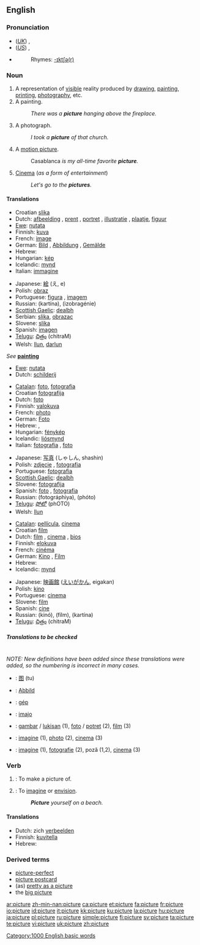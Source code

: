 ==English==

{{rank|watch|equal|afternoon|868|picture|study|father's|killed}}

===Pronunciation===
* (''[[Received Pronunciation|UK]]'') {{IPA|/ˈpɪktʃə/}}, {{SAMPA|/"pIktS@/}}
* (''[[General American|US]]'') {{IPA|/ˈpɪktʃɚ/}}, {{SAMPA|/"pIktS@`/}}
* {{audio|en-us-picture.ogg|Audio (US)}}
*: Rhymes: [[Rhymes:English:-ɪktʃə(r)|-ɪktʃə(r)]]

===Noun===
{{en-noun}}

# A representation of [[visible]] reality produced by [[drawing]], [[painting]], [[printing]], [[photography]], etc.
# A painting.
#: ''There was a '''picture''' hanging above the fireplace.''
# A photograph.
#: ''I took a '''picture''' of that church.''
# {{context|informal}} A [[motion picture]].
#: Casablanca ''is my all-time favorite '''picture'''.''
# {{context|dated|informal}} {{italbrac|"the pictures"}} [[Cinema]] (''as a form of entertainment'')
#: ''Let's go to the '''pictures'''.''

====Translations====
{{trans-top|representation of visible reality produced by drawing, etc}}
* Croatian [[slika]] {{f}}
* Dutch: [[afbeelding]] {{f}}, [[prent]] {{f}}, [[portret]] {{n}}, [[illustratie]] {{f}}, [[plaatje]], [[figuur]]
* [[Ewe]]: [[nutata]]
* Finnish: [[kuva]]
* French: [[image#French|image]] {{f}}
* German: [[Bild]] {{n}}, [[Abbildung]] {{f}}, [[Gemälde]] {{f}}
* Hebrew: {{he-translation|תמונה|tmuná}} {{f}}
* Hungarian: [[kép]]
* Icelandic: [[mynd]] {{f}}
* Italian: [[immagine]] {{f}}
{{trans-mid}}
* Japanese: [[絵]] (え, e)
* Polish: [[obraz]] {{m}}
* Portuguese: [[figura]] {{f}}, [[imagem]] {{f}}
* Russian: {{t|ru|картина|f}} (kartína), {{t|ru|изображение|n}} (izobragénie)
* [[Scottish Gaelic]]: [[dealbh]] {{m|f}}
* Serbian: [[slika]], [[obrazac]]
* Slovene: [[slika]] {{f}}
* Spanish: [[imagen]] {{f}}
* [[Telugu]]: [[చిత్రం]] (chitraM)
* Welsh: [[llun]], [[darlun]]
{{trans-bottom}}

{{trans-top|painting}}
''See'' '''[[painting]]'''
* [[Ewe]]: [[nutata]]
* Dutch: [[schilderij]]
{{trans-mid}}
{{trans-bottom}}

<!--Note: include INFORMAL translations in this table, where these exist-->
{{trans-top|photograph}}
* [[Catalan]]: [[foto]], [[fotografia]] {{f}}
* Croatian [[fotografija]] {{f}}
* Dutch: [[foto#Dutch|foto]] {{m}}
* Finnish: [[valokuva]]
* French: [[photo#French|photo]] {{f}}
* German: [[Foto#German|Foto]] {{n}}
* Hebrew: {{he-translation|תמונה|tmuná}} {{f}}, {{he-translation|תצלום|tatslúm}} {{m}}
* Hungarian: [[fénykép]]
* Icelandic: [[ljósmynd]] {{f}}
* Italian: [[fotografia]] {{f}}, [[foto]] {{f}}
{{trans-mid}}
* Japanese: [[写真]] (しゃしん, shashin)
* Polish: [[zdjęcie]] {{n}}, [[fotografia]] {{f}}
* Portuguese: [[fotografia]] {{f}}
* [[Scottish Gaelic]]: [[dealbh]] {{m|f}}
* Slovene: [[fotografija]] {{f}}
* Spanish: [[foto#Spanish|foto]] {{f}}, [[fotografia]] {{f}}
* Russian: {{t+|ru|фотография|f}} (fotográphiya), {{t|ru|фото|n}} (phóto)
* [[Telugu]]: [[ఫోటో]] (phOTO)
* Welsh: [[llun]]
{{trans-bottom}}

<!--Note: include INFORMAL translations in this table, where these exist-->
{{trans-top|informal: cinema}}
* [[Catalan]]: [[pellícula]], [[cinema]]
* Croatian [[film]] {{m}}
* Dutch: [[film#Dutch|film]] {{m}}, [[cinema]] {{m}}, [[bios]] {{m}}
* Finnish: [[elokuva]]
* French: [[cinéma]] {{m}}
* German: [[Kino]] {{n}}, [[film#German|Film]] {{m}}
* Hebrew: {{he-translation|סרט|séret}} {{m}}
* Icelandic: [[mynd]] {{f}}
{{trans-mid}}
* Japanese: [[映画館]] ([[えいがかん]], eigakan)
* Polish: [[kino]] {{n}}
* Portuguese: [[cinema]] {{m}}
* Slovene: [[film]] {{m}}
* Spanish: [[cine]] {{m}}
* Russian: {{t+|ru|кино|n}} (kinó), {{t+|ru|фильм|m}} (fílm), {{t|ru|картина|f}} (kartína)
* [[Telugu]]: [[చిత్రం]] (chitraM)
{{trans-bottom}}

=====Translations to be checked=====
<!--Remove this section once all of the translations below have been moved into the tables above.-->
{{checktrans}}<br>''NOTE: New definitions have been added since these translations were added, so the numbering is incorrect in many cases.''

* {{ttbc|Chinese}}: [[图]] (tu)
* {{ttbc|German}}: [[Abbild]] {{n}}
* {{ttbc|Hungarian}}: [[gép]]
* {{ttbc|Ido}}: [[imajo]]
* {{ttbc|Indonesian}}: [[gambar]] / [[lukis|lukisan]] (1), [[foto]] / [[potret]] (2), [[film]] (3)
* {{ttbc|Interlingua}}: [[imagine]] (1), [[photo]] (2), [[cinema]] (3)
* {{ttbc|Romanian}}: [[imagine]] {{n}} (1), [[fotografie]] {{f}} (2), poză {{f}} (1,2), [[cinema]] {{n}} (3)

===Verb===
{{en-verb|pictur|ing}}

# {{transitive}}: To make a picture of.<!--clarify this definition-->
# {{transitive}}: To [[imagine]] or [[envision]].
#: '''''Picture''' yourself on a beach.''

====Translations====
{{trans-top|To make a picture of}}
{{trans-mid}}
{{trans-bottom}}

{{trans-top|To imagine or envision}}
* Dutch: zich [[verbeelden]]
* Finnish: [[kuvitella]]
* Hebrew: {{he-translation|לדמיין|ledamyén}}
{{trans-mid}}
{{trans-bottom}}

===Derived terms===
* [[picture-perfect]]
* [[picture postcard]]
* (as) [[pretty as a picture]]
* the [[big picture]]

{{rfc}}

[[Category:1000 English basic words]]

[[ar:picture]]
[[zh-min-nan:picture]]
[[ca:picture]]
[[et:picture]]
[[fa:picture]]
[[fr:picture]]
[[io:picture]]
[[id:picture]]
[[it:picture]]
[[kk:picture]]
[[ku:picture]]
[[la:picture]]
[[hu:picture]]
[[ja:picture]]
[[pl:picture]]
[[ru:picture]]
[[simple:picture]]
[[fi:picture]]
[[sv:picture]]
[[ta:picture]]
[[te:picture]]
[[vi:picture]]
[[uk:picture]]
[[zh:picture]]
